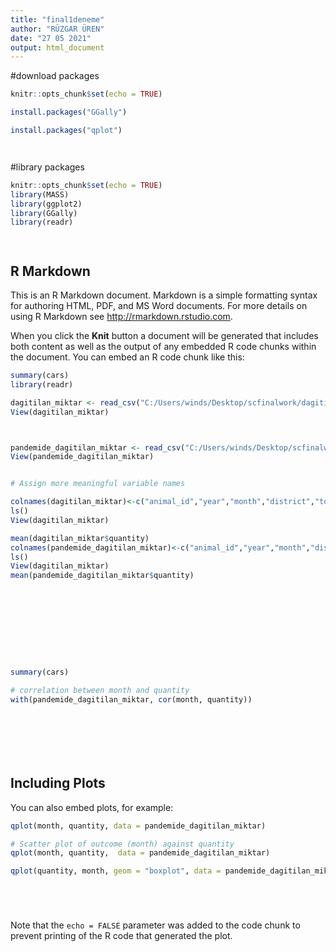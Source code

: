 ```yaml
---
title: "final1deneme"
author: "RÜZGAR ÜREN"
date: "27 05 2021"
output: html_document
---
```

#download packages
```r
knitr::opts_chunk$set(echo = TRUE)

install.packages("GGally")

install.packages("qplot")




```
#library packages
```r
knitr::opts_chunk$set(echo = TRUE)
library(MASS)
library(ggplot2)
library(GGally)
library(readr)




```

## R Markdown

This is an R Markdown document. Markdown is a simple formatting syntax for authoring HTML, PDF, and MS Word documents. For more details on using R Markdown see <http://rmarkdown.rstudio.com>.

When you click the **Knit** button a document will be generated that includes both content as well as the output of any embedded R code chunks within the document. You can embed an R code chunk like this:

```r
summary(cars)
library(readr)

dagitilan_miktar <- read_csv("C:/Users/winds/Desktop/scfinalwork/dagitilan mama miktari verisi.csv")
View(dagitilan_miktar)



pandemide_dagitilan_miktar <- read_csv("C:/Users/winds/Desktop/scfinalwork/pandemi-surecinde-sokak-hayvanlarina-dagitilan-mama-miktari.csv")
View(pandemide_dagitilan_miktar)


# Assign more meaningful variable names

colnames(dagitilan_miktar)<-c("animal_id","year","month","district","town","location","quantity","unit")
ls()
View(dagitilan_miktar)

mean(dagitilan_miktar$quantity)
colnames(pandemide_dagitilan_miktar)<-c("animal_id","year","month","district","town","location","quantity","unit")
ls()
View(dagitilan_miktar)
mean(pandemide_dagitilan_miktar$quantity)











```


```r
summary(cars)

# correlation between month and quantity
with(pandemide_dagitilan_miktar, cor(month, quantity))








```
## Including Plots

You can also embed plots, for example:

```r
qplot(month, quantity, data = pandemide_dagitilan_miktar)

# Scatter plot of outcome (month) against quantity
qplot(month, quantity,  data = pandemide_dagitilan_miktar)

qplot(quantity, month, geom = "boxplot", data = pandemide_dagitilan_miktar)






```

Note that the `echo = FALSE` parameter was added to the code chunk to prevent printing of the R code that generated the plot.
